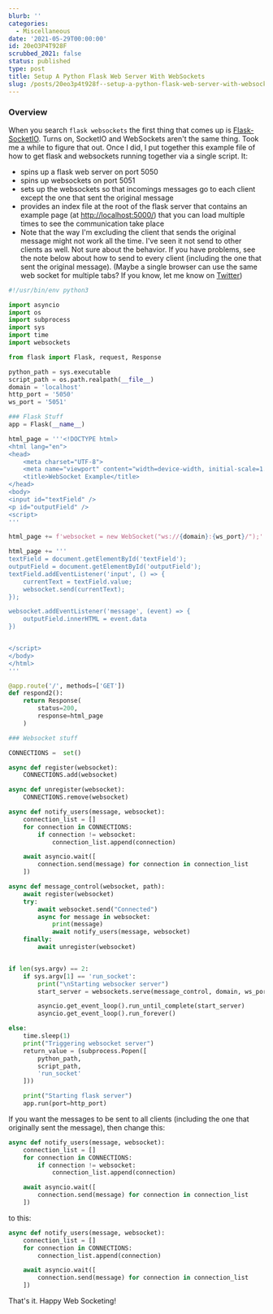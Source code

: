 ```yaml
---
blurb: ''
categories:
  - Miscellaneous
date: '2021-05-29T00:00:00'
id: 20eO3P4T928F
scrubbed_2021: false
status: published
type: post
title: Setup A Python Flask Web Server With WebSockets
slug: /posts/20eo3p4t928f--setup-a-python-flask-web-server-with-websockets
---
```


### Overview

When you search `flask websockets` the first thing that comes up is [Flask-SocketIO](https://flask-socketio.readthedocs.io/en/latest/). Turns on, SocketIO and WebSockets aren't the same thing. Took me a while to figure that out. Once I did, I put together this example file of how to get flask and websockets running together via a single script. It:

- spins up a flask web server on port 5050
- spins up websockets on port 5051
- sets up the websockets so that incomings messages go to each client except the one that sent the original message
- provides an index file at the root of the flask server that contains an example page (at [http://localhost:5000/](http://localhost:5000/)) that you can load multiple times to see the communication take place
- Note that the way I'm excluding the client that sends the original message might not work all the time. I've seen it not send to other clients as well. Not sure about the behavior. If you have problems, see the note below about how to send to every client (including the one that sent the original message). (Maybe a single browser can use the same web socket for multiple tabs? If you know, let me know on [Twitter](https://twitter.com/TheIdOfAlan
))



```python
#!/usr/bin/env python3

import asyncio
import os
import subprocess
import sys
import time
import websockets

from flask import Flask, request, Response

python_path = sys.executable
script_path = os.path.realpath(__file__) 
domain = 'localhost'
http_port = '5050'
ws_port = '5051'

### Flask Stuff
app = Flask(__name__)

html_page = '''<!DOCTYPE html>
<html lang="en">
<head>
    <meta charset="UTF-8">
    <meta name="viewport" content="width=device-width, initial-scale=1.0">
    <title>WebSocket Example</title>
</head>
<body>
<input id="textField" />
<p id="outputField" />
<script>
'''

html_page += f'websocket = new WebSocket("ws://{domain}:{ws_port}/");'

html_page += '''
textField = document.getElementById('textField');
outputField = document.getElementById('outputField');
textField.addEventListener('input', () => {
    currentText = textField.value;  
    websocket.send(currentText);
});

websocket.addEventListener('message', (event) => {
    outputField.innerHTML = event.data
})


</script>
</body>
</html> 
'''

@app.route('/', methods=['GET'])
def respond2():
    return Response(
        status=200,
        response=html_page
    )

### Websocket stuff 

CONNECTIONS =  set()

async def register(websocket):
    CONNECTIONS.add(websocket)

async def unregister(websocket):
    CONNECTIONS.remove(websocket)

async def notify_users(message, websocket):
    connection_list = []
    for connection in CONNECTIONS:
        if connection != websocket:
            connection_list.append(connection)

    await asyncio.wait([
        connection.send(message) for connection in connection_list
    ])

async def message_control(websocket, path):
    await register(websocket)
    try:
        await websocket.send("Connected")
        async for message in websocket:
            print(message)
            await notify_users(message, websocket)
    finally:
        await unregister(websocket)


if len(sys.argv) == 2: 
    if sys.argv[1] == 'run_socket':
        print("\nStarting websocker server")
        start_server = websockets.serve(message_control, domain, ws_port)

        asyncio.get_event_loop().run_until_complete(start_server)
        asyncio.get_event_loop().run_forever()

else:
    time.sleep(1)
    print("Triggering websocket server")
    return_value = (subprocess.Popen([
        python_path,
        script_path,
        'run_socket'
    ]))

    print("Starting flask server")
    app.run(port=http_port)
```

If you want the messages to be sent to all clients (including the one that originally sent the message), then change this:

```python
async def notify_users(message, websocket):
    connection_list = []
    for connection in CONNECTIONS:
        if connection != websocket:
            connection_list.append(connection)

    await asyncio.wait([
        connection.send(message) for connection in connection_list
    ])
```

to this:

```python
async def notify_users(message, websocket):
    connection_list = []
    for connection in CONNECTIONS:
        connection_list.append(connection)

    await asyncio.wait([
        connection.send(message) for connection in connection_list
    ])
```

That's it. Happy Web Socketing!
